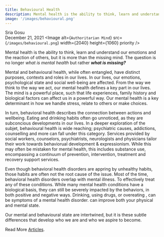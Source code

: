 ```yaml
---
title: Behavioural Health
description: Mental health is the ability to think, learn and understand our emotions and the reaction of others, but it is more than the missing mind. The question is no longer...
image: '/images/behavioural.png'
---
```


Sria Gosu<br/>
December 21, 2021
<Image
  alt={`Authoritarian Mind`}
  src={`/images/behavioural.png`}
  width={2040}
  height={1060}
  priority
/>

Mental health is the ability to think, learn and understand our emotions and the reaction of others, but it is more than the missing mind. The question is no longer <i>what is mental health</i> but rather <b><i>what is missing?</i></b> 

Mental and behavioural health, while often entangled, have distinct purposes, contexts and roles in our lives. In our lives, our emotions, psychological state and social well-being are affected. From the way we think to the way we act, our mental health defines a key part in our lives. The mind is a powerful place, such that life experiences, family history and biological factors can affect us in a powerful way. Our mental health is a key determinant in how we handle stress, relate to others or make choices. 

In turn, behavioral health describes the connection between actions and wellbeing. Eating and drinking habits often go unnoticed, as they are subconcious developments in our lives. In a deeper exploration of the subjet, behavioural health is wide reaching; psychiatric causes, addictions, counselling and more can fall under this category. Services provided by social workers, counselors, psychiatrists, neurologists and physicians tailor their work towards behaviorual development & expressionism. While this may often be mistaken for mental health, this includes substance use, encompassing a continuum of prevention, intervention, treatment and recovery support services.

Even though behavioral health disorders are appring by unhealthy habits, those habits are often not the root cause of the issue. Most of the time, behavioral health disorders overlap with mental illness. To effectively treat any of these conditions. While many mental health conditions have a biological basis, they can still be severely impacted by the behaviors, in both positive and negative ways. Drinking, using drugs, or overeating , can be symptoms of a mental health disorder. can improve both your physical and mental state.

Our mental and behavioural state are intertwined, but it is these subtle differences that develop who we are and who we aspire to become.

Read More [Articles](/explore).
